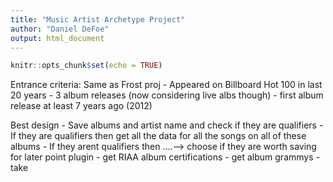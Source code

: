 ```yaml
---
title: "Music Artist Archetype Project"
author: "Daniel DeFoe"
output: html_document
---
```


```r
knitr::opts_chunk$set(echo = TRUE)
```

Entrance criteria: Same as Frost proj
  - Appeared on Billboard Hot 100 in last 20 years
  - 3 album releases (now considering live albs though)
  - first album release at least 7 years ago (2012)


Best design
  - Save albums and artist name and check if they are qualifiers 
    - If they are qualifiers then get all the data for all the songs on all of these albums
    - If they arent qualifiers then ....---> choose if they are worth saving for later point plugin
  - get RIAA album certifications 
  - get album grammys
  - take 
